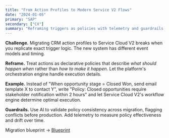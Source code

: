 ```yaml
---
title: "From Action Profiles to Modern Service V2 Flows"
date: "2024-01-05"
primary: "SAP"
secondary: ["CX"]
summary: "Reframing triggers as policies with telemetry and guardrails."
---
```


**Challenge.** Migrating CRM action profiles to Service Cloud V2 breaks when you replicate exact trigger logic. The new system has different event models and timing.

**Reframe.** Treat actions as declarative policies that describe *what should happen when* rather than *how to make it happen*. Let the platform's orchestration engine handle execution details.

**Example.** Instead of "When opportunity stage = Closed Won, send email template X to contact Y", write "Policy: Closed opportunities require stakeholder notification within 2 hours" and let Service Cloud V2's workflow engine determine optimal execution.

**Guardrails.** Use AI to validate policy consistency across migration, flagging conflicts before production. Add telemetry to measure policy effectiveness and drift over time.

Migration blueprint → [Blueprint](/blueprints/action-profiles-servicev2-migration)